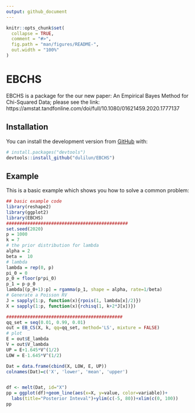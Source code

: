 ---
output: github_document
---

<!-- README.md is generated from README.Rmd. Please edit that file -->

```{r, include = FALSE}
knitr::opts_chunk$set(
  collapse = TRUE,
  comment = "#>",
  fig.path = "man/figures/README-",
  out.width = "100%"
)
```

# EBCHS

<!-- badges: start -->
<!-- badges: end -->

EBCHS is a package for the our new paper: An Empirical Bayes Method for Chi-Squared Data; please see the link: https://amstat.tandfonline.com/doi/full/10.1080/01621459.2020.1777137

## Installation

You can install the development version from [GitHub](https://github.com/) with:

``` r
# install.packages("devtools")
devtools::install_github("dulilun/EBCHS")
```
## Example

This is a basic example which shows you how to solve a common problem:

```{r example}
## basic example code
library(reshape2)
library(ggplot2)
library(EBCHS)
##############################################
set.seed(2020)
p = 1000
k = 7
# the prior distribution for lambda
alpha = 2
beta =  10
# lambda
lambda = rep(0, p)
pi_0 = 0
p_0 = floor(p*pi_0)
p_1 = p-p_0
lambda[(p_0+1):p] = rgamma(p_1, shape = alpha, rate=1/beta)
# Generate a Poisson RV
J = sapply(1:p, function(x){rpois(1, lambda[x]/2)})
X = sapply(1:p, function(x){rchisq(1, k+2*J[x])})

############################################
qq_set = seq(0.01, 0.99, 0.01)
out = EB_CS(X, k, qq=qq_set, method='LS', mixture = FALSE)
# plot
E = out$E_lambda
V = out$V_lambda
UP = E+1.645*V^(1/2)
LOW = E-1.645*V^(1/2)

Dat = data.frame(cbind(X, LOW, E, UP))
colnames(Dat)=c('X', 'lower', 'mean', 'upper')


df <- melt(Dat, id="X")
pp = ggplot(df)+geom_line(aes(x=X, y=value, color=variable))+
  labs(title="Posterior Inteval")+ylim(c(-5, 80))+xlim(c(0, 100))
pp
```
